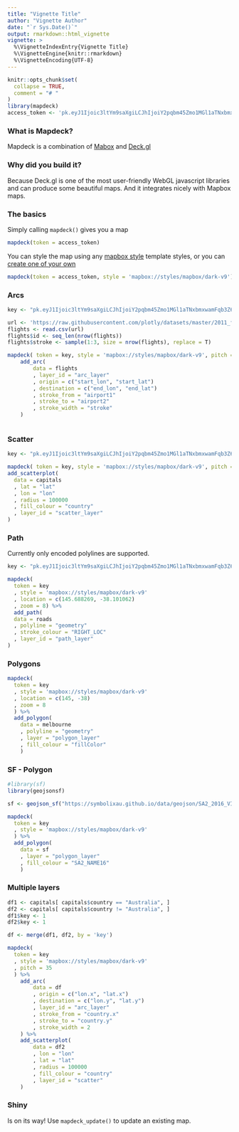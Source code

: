 ```yaml
---
title: "Vignette Title"
author: "Vignette Author"
date: "`r Sys.Date()`"
output: rmarkdown::html_vignette
vignette: >
  %\VignetteIndexEntry{Vignette Title}
  %\VignetteEngine{knitr::rmarkdown}
  %\VignetteEncoding{UTF-8}
---
```


```r
knitr::opts_chunk$set(
  collapse = TRUE,
  comment = "# "
)
library(mapdeck)
access_token <- 'pk.eyJ1Ijoic3ltYm9saXgiLCJhIjoiY2pqbm45Zmo1MGl1aTNxbmxwamFqb3Z6MSJ9.yIkj0tGNNh4u61DliOXV6g'
```


### What is Mapdeck?

Mapdeck is a combination of [Mabox](https://www.mapbox.com/help/define-mapbox-gl/) and [Deck.gl](http://deck.gl/#/)


### Why did you build it?

Because Deck.gl is one of the most user-friendly WebGL javascript libraries and can produce some beautiful maps. And it integrates nicely with Mapbox maps. 



### The basics

Simply calling `mapdeck()` gives you a map

```r
mapdeck(token = access_token)
```

You can style the map using any [mapbox style](https://www.mapbox.com/api-documentation/#styles) template styles, or you can [create one of your own](https://www.mapbox.com/help/studio-manual-styles/)

```r
mapdeck(token = access_token, style = 'mapbox://styles/mapbox/dark-v9')
```

### Arcs

```r

key <- "pk.eyJ1Ijoic3ltYm9saXgiLCJhIjoiY2pqbm45Zmo1MGl1aTNxbmxwamFqb3Z6MSJ9.yIkj0tGNNh4u61DliOXV6g"

url <- 'https://raw.githubusercontent.com/plotly/datasets/master/2011_february_aa_flight_paths.csv'
flights <- read.csv(url)
flights$id <- seq_len(nrow(flights))
flights$stroke <- sample(1:3, size = nrow(flights), replace = T)

mapdeck( token = key, style = 'mapbox://styles/mapbox/dark-v9', pitch = 45 ) %>%
	add_arc(
		data = flights
		, layer_id = "arc_layer"
		, origin = c("start_lon", "start_lat")
		, destination = c("end_lon", "end_lat")
		, stroke_from = "airport1"
		, stroke_to = "airport2"
		, stroke_width = "stroke"
	)



```


### Scatter

```r
key <- "pk.eyJ1Ijoic3ltYm9saXgiLCJhIjoiY2pqbm45Zmo1MGl1aTNxbmxwamFqb3Z6MSJ9.yIkj0tGNNh4u61DliOXV6g"

mapdeck( token = key, style = 'mapbox://styles/mapbox/dark-v9', pitch = 45 ) %>%
add_scatterplot(
  data = capitals
  , lat = "lat"
  , lon = "lon"
  , radius = 100000
  , fill_colour = "country"
  , layer_id = "scatter_layer"
)

```


### Path

Currently only encoded polylines are supported. 

```r

key <- "pk.eyJ1Ijoic3ltYm9saXgiLCJhIjoiY2pqbm45Zmo1MGl1aTNxbmxwamFqb3Z6MSJ9.yIkj0tGNNh4u61DliOXV6g"

mapdeck(
  token = key
  , style = 'mapbox://styles/mapbox/dark-v9'
  , location = c(145.688269, -38.101062)
  , zoom = 8) %>%
  add_path(
  data = roads
  , polyline = "geometry"
  , stroke_colour = "RIGHT_LOC"
  , layer_id = "path_layer"
)

```

### Polygons

```r
mapdeck(
  token = key
  , style = 'mapbox://styles/mapbox/dark-v9'
  , location = c(145, -38)
  , zoom = 8
  ) %>%
  add_polygon(
  	data = melbourne
    , polyline = "geometry"
    , layer = "polygon_layer"
  	, fill_colour = "fillColor"
 	)
```


### SF - Polygon

```r
#library(sf)
library(geojsonsf)

sf <- geojson_sf("https://symbolixau.github.io/data/geojson/SA2_2016_VIC.json")

mapdeck(
  token = key
  , style = 'mapbox://styles/mapbox/dark-v9'
  ) %>%
  add_polygon(
  	data = sf
    , layer = "polygon_layer"
  	, fill_colour = "SA2_NAME16"
  	)

```


### Multiple layers


```r

df1 <- capitals[ capitals$country == "Australia", ]
df2 <- capitals[ capitals$country != "Australia", ]
df1$key <- 1
df2$key <- 1

df <- merge(df1, df2, by = 'key')

mapdeck(
  token = key
  , style = 'mapbox://styles/mapbox/dark-v9'
  , pitch = 35
  ) %>%
	add_arc(
		data = df
		, origin = c("lon.x", "lat.x")
		, destination = c("lon.y", "lat.y")
		, layer_id = "arc_layer"
		, stroke_from = "country.x"
		, stroke_to = "country.y"
		, stroke_width = 2
	) %>%
	add_scatterplot(
		data = df2
		, lon = "lon"
		, lat = "lat"
		, radius = 100000
		, fill_colour = "country"
		, layer_id = "scatter"
	)


```


### Shiny

Is on its way! Use `mapdeck_update()` to update an existing map. 


